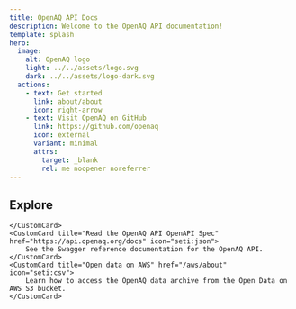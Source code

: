 ```yaml
---
title: OpenAQ API Docs
description: Welcome to the OpenAQ API documentation!
template: splash
hero:
  image:
    alt: OpenAQ logo
    light: ../../assets/logo.svg
    dark: ../../assets/logo-dark.svg
  actions:
    - text: Get started
      link: about/about
      icon: right-arrow
    - text: Visit OpenAQ on GitHub
      link: https://github.com/openaq
      icon: external
      variant: minimal
      attrs:
        target: _blank
        rel: me noopener noreferrer
---
```




## Explore

<CardGrid stagger>		
	<CustomCard title="Learn about the OpenAQ API" href="/using-the-api/introduction" icon="open-book">

	</CustomCard>
	<CustomCard title="Read the OpenAQ API OpenAPI Spec" href="https://api.openaq.org/docs" icon="seti:json">
		See the Swagger reference documentation for the OpenAQ API.
	</CustomCard>
	<CustomCard title="Open data on AWS" href="/aws/about" icon="seti:csv">
		Learn how to access the OpenAQ data archive from the Open Data on AWS S3 bucket.
	</CustomCard>
</CardGrid>
